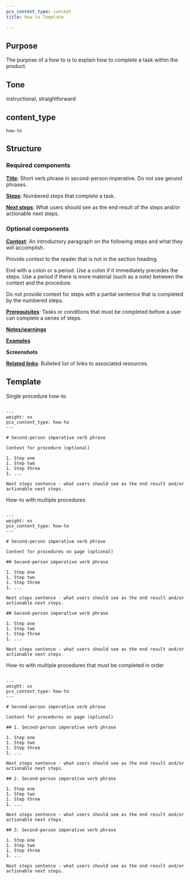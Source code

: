 ```yaml
---
pcx_content_type: concept
title: How to Template

---
```



## Purpose

The purpose of a how to is to explain how to complete a task within the product.

<Render file="howto-vs-tutorial" />

## Tone

instructional, straightforward

## content\_type

`how-to`

## Structure

### Required components

[**Title**](/style-guide/documentation-content-strategy/component-attributes/titles/): Short verb phrase in second-person imperative. Do not use gerund phrases.

[**Steps**](/style-guide/documentation-content-strategy/component-attributes/steps-tasks-procedures/): Numbered steps that complete a task.

[**Next steps**](/style-guide/documentation-content-strategy/component-attributes/next-steps/): What users should see as the end result of the steps and/or actionable next steps.

### Optional components

[**Context**](/style-guide/documentation-content-strategy/component-attributes/context/): An introductory paragraph on the following steps and what they will accomplish.

Provide context to the reader that is not in the section heading.

End with a colon or a period. Use a colon if it immediately precedes the steps. Use a period if there is more material (such as a note) between the context and the procedure.

Do not provide context for steps with a partial sentence that is completed by the numbered steps.

[**Prerequisites**](/style-guide/documentation-content-strategy/component-attributes/prerequisites/): Tasks or conditions that must be completed before a user can complete a series of steps.

[**Notes/warnings**](/style-guide/documentation-content-strategy/component-attributes/notes-tips-warnings/)

[**Examples**](/style-guide/documentation-content-strategy/component-attributes/examples/)

**Screenshots**

[**Related links**](/style-guide/documentation-content-strategy/component-attributes/links/): Bulleted list of links to associated resources.

## Template

Single procedure how-to

```

---
weight: xx
pcx_content_type: how-to
---
 
# Second-person imperative verb phrase
 
Context for procedure (optional)
 
1. Step one
1. Step two
1. Step three
1. ...

Next steps sentence - what users should see as the end result and/or actionable next steps.
```

How-to with multiple procedures

```

---
weight: xx
pcx_content_type: how-to
---
 
# Second-person imperative verb phrase
 
Context for procedures on page (optional)
 
## Second-person imperative verb phrase
 
1. Step one
1. Step two
1. Step three
1. ...
 
Next steps sentence - what users should see as the end result and/or actionable next steps.
 
## Second-person imperative verb phrase
 
1. Step one
1. Step two
1. Step three
1. ...

Next steps sentence - what users should see as the end result and/or actionable next steps.
```

How-to with multiple procedures that must be completed in order

```

---
weight: xx
pcx_content_type: how-to
---
 
# Second-person imperative verb phrase
 
Context for procedures on page (optional)
 
## 1. Second-person imperative verb phrase
 
1. Step one
1. Step two
1. Step three
1. ...
 
Next steps sentence - what users should see as the end result and/or actionable next steps.
 
## 2. Second-person imperative verb phrase
 
1. Step one
1. Step two
1. Step three
1. ...
 
Next steps sentence - what users should see as the end result and/or actionable next steps.
 
## 3. Second-person imperative verb phrase
 
1. Step one
1. Step two
1. Step three
1. ...
 
Next steps sentence - what users should see as the end result and/or actionable next steps.
```
